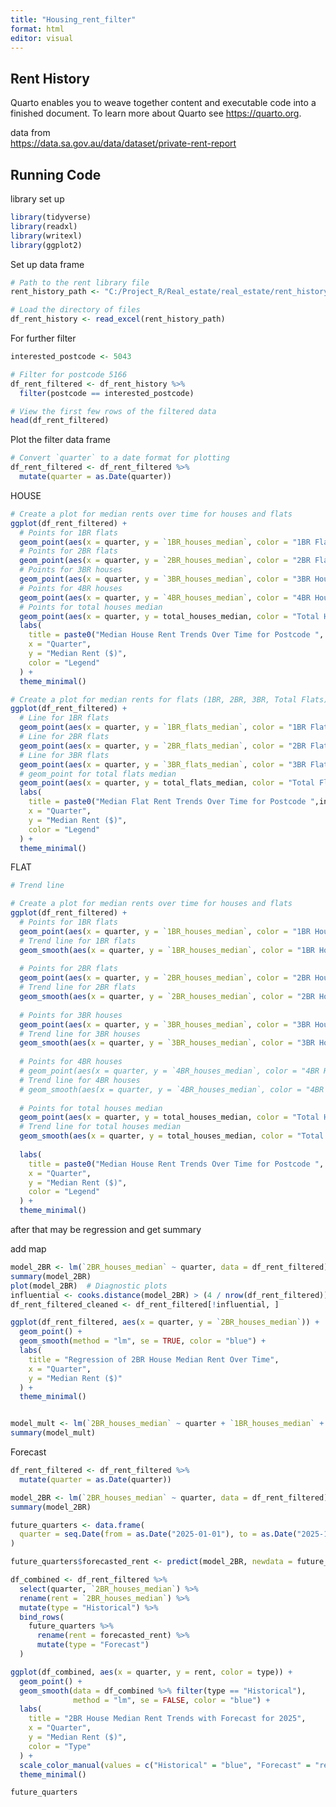 ```yaml
---
title: "Housing_rent_filter"
format: html
editor: visual
---
```


## Rent History

Quarto enables you to weave together content and executable code into a finished document. To learn more about Quarto see <https://quarto.org>.

data from\
<https://data.sa.gov.au/data/dataset/private-rent-report>

## Running Code

library set up

```r
library(tidyverse)
library(readxl)
library(writexl)
library(ggplot2)

```

Set up data frame

```r

# Path to the rent library file
rent_history_path <- "C:/Project_R/Real_estate/real_estate/rent_history_ingested.xlsx"

# Load the directory of files 
df_rent_history <- read_excel(rent_history_path)

```

For further filter

```r

interested_postcode <- 5043

```

```r

# Filter for postcode 5166
df_rent_filtered <- df_rent_history %>%
  filter(postcode == interested_postcode)

# View the first few rows of the filtered data
head(df_rent_filtered)
```

Plot the filter data frame

```r
# Convert `quarter` to a date format for plotting
df_rent_filtered <- df_rent_filtered %>%
  mutate(quarter = as.Date(quarter))

```

HOUSE

```r


# Create a plot for median rents over time for houses and flats
ggplot(df_rent_filtered) +
  # Points for 1BR flats
  geom_point(aes(x = quarter, y = `1BR_houses_median`, color = "1BR Flats"), na.rm = TRUE) +
  # Points for 2BR flats
  geom_point(aes(x = quarter, y = `2BR_houses_median`, color = "2BR Flats"), na.rm = TRUE) +
  # Points for 3BR houses
  geom_point(aes(x = quarter, y = `3BR_houses_median`, color = "3BR Houses"), na.rm = TRUE) +
  # Points for 4BR houses
  geom_point(aes(x = quarter, y = `4BR_houses_median`, color = "4BR Houses"), na.rm = TRUE) +
  # Points for total houses median
  geom_point(aes(x = quarter, y = total_houses_median, color = "Total Houses Median"), na.rm = TRUE) +
  labs(
    title = paste0("Median House Rent Trends Over Time for Postcode ", interested_postcode),
    x = "Quarter",
    y = "Median Rent ($)",
    color = "Legend"
  ) +
  theme_minimal()


```

```r

# Create a plot for median rents for flats (1BR, 2BR, 3BR, Total Flats)
ggplot(df_rent_filtered) +
  # Line for 1BR flats
  geom_point(aes(x = quarter, y = `1BR_flats_median`, color = "1BR Flats"), na.rm = TRUE) +
  # Line for 2BR flats
  geom_point(aes(x = quarter, y = `2BR_flats_median`, color = "2BR Flats"), na.rm = TRUE) +
  # Line for 3BR flats
  geom_point(aes(x = quarter, y = `3BR_flats_median`, color = "3BR Flats"), na.rm = TRUE) +
  # geom_point for total flats median
  geom_point(aes(x = quarter, y = total_flats_median, color = "Total Flats Median"), na.rm = TRUE) +
  labs(
    title = paste0("Median Flat Rent Trends Over Time for Postcode ",interested_postcode),
    x = "Quarter",
    y = "Median Rent ($)",
    color = "Legend"
  ) +
  theme_minimal()

```

FLAT

```r

# Trend line

# Create a plot for median rents over time for houses and flats
ggplot(df_rent_filtered) +
  # Points for 1BR flats
  geom_point(aes(x = quarter, y = `1BR_houses_median`, color = "1BR Houses"), na.rm = TRUE) +
  # Trend line for 1BR flats
  geom_smooth(aes(x = quarter, y = `1BR_houses_median`, color = "1BR Houses"), method = "loess", se = FALSE, na.rm = TRUE) +
  
  # Points for 2BR flats
  geom_point(aes(x = quarter, y = `2BR_houses_median`, color = "2BR Houses"), na.rm = TRUE) +
  # Trend line for 2BR flats
  geom_smooth(aes(x = quarter, y = `2BR_houses_median`, color = "2BR Houses"), method = "loess", se = FALSE, na.rm = TRUE) +
  
  # Points for 3BR houses
  geom_point(aes(x = quarter, y = `3BR_houses_median`, color = "3BR Houses"), na.rm = TRUE) +
  # Trend line for 3BR houses
  geom_smooth(aes(x = quarter, y = `3BR_houses_median`, color = "3BR Houses"), method = "loess", se = FALSE, na.rm = TRUE) +
  
  # Points for 4BR houses
  # geom_point(aes(x = quarter, y = `4BR_houses_median`, color = "4BR Houses"), na.rm = TRUE) +
  # Trend line for 4BR houses
  # geom_smooth(aes(x = quarter, y = `4BR_houses_median`, color = "4BR Houses"), method = "lm", se = FALSE, na.rm = TRUE) +
  
  # Points for total houses median
  geom_point(aes(x = quarter, y = total_houses_median, color = "Total Houses Median"), na.rm = TRUE) +
  # Trend line for total houses median
  geom_smooth(aes(x = quarter, y = total_houses_median, color = "Total Houses Median"), method = "loess", se = FALSE, na.rm = TRUE) +
  
  labs(
    title = paste0("Median House Rent Trends Over Time for Postcode ", interested_postcode),
    x = "Quarter",
    y = "Median Rent ($)",
    color = "Legend"
  ) +
  theme_minimal()


```

after that may be regression and get summary

add map

```r

model_2BR <- lm(`2BR_houses_median` ~ quarter, data = df_rent_filtered)
summary(model_2BR)
plot(model_2BR)  # Diagnostic plots
influential <- cooks.distance(model_2BR) > (4 / nrow(df_rent_filtered))
df_rent_filtered_cleaned <- df_rent_filtered[!influential, ]

```

```r
ggplot(df_rent_filtered, aes(x = quarter, y = `2BR_houses_median`)) +
  geom_point() +
  geom_smooth(method = "lm", se = TRUE, color = "blue") +
  labs(
    title = "Regression of 2BR House Median Rent Over Time",
    x = "Quarter",
    y = "Median Rent ($)"
  ) +
  theme_minimal()

```

```r

```

```r
model_mult <- lm(`2BR_houses_median` ~ quarter + `1BR_houses_median` + `3BR_houses_median`, data = df_rent_filtered)
summary(model_mult)

```

Forecast

```r
df_rent_filtered <- df_rent_filtered %>%
  mutate(quarter = as.Date(quarter))


```

```r
model_2BR <- lm(`2BR_houses_median` ~ quarter, data = df_rent_filtered)
summary(model_2BR)


```

```r
future_quarters <- data.frame(
  quarter = seq.Date(from = as.Date("2025-01-01"), to = as.Date("2025-12-31"), by = "quarter")
)


```

```r
future_quarters$forecasted_rent <- predict(model_2BR, newdata = future_quarters)


```

```r
df_combined <- df_rent_filtered %>%
  select(quarter, `2BR_houses_median`) %>%
  rename(rent = `2BR_houses_median`) %>%
  mutate(type = "Historical") %>%
  bind_rows(
    future_quarters %>%
      rename(rent = forecasted_rent) %>%
      mutate(type = "Forecast")
  )

```

```r
ggplot(df_combined, aes(x = quarter, y = rent, color = type)) +
  geom_point() +
  geom_smooth(data = df_combined %>% filter(type == "Historical"), 
              method = "lm", se = FALSE, color = "blue") +
  labs(
    title = "2BR House Median Rent Trends with Forecast for 2025",
    x = "Quarter",
    y = "Median Rent ($)",
    color = "Type"
  ) +
  scale_color_manual(values = c("Historical" = "blue", "Forecast" = "red")) +
  theme_minimal()


```

```r
future_quarters

```

